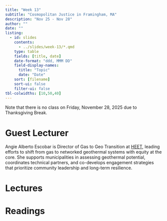 ```yaml
---
title: "Week 13"
subtitle: "Cosmopolitan Justice in Framingham, MA"
description: "Nov 25 - Nov 28"
author: ""
date: ""
listing:
  - id: slides
    contents:
      - ../slides/week-13/*.qmd
    type: table
    fields: [title, date]
    date-format: "ddd, MMM DD"
    field-display-names:
      title: "Topic"
      date: "Date"
    sort: [filename]
    sort-ui: false
    filter-ui: false
tbl-colwidths: [10,50,40]
---
```


::: {.callout-important}
Note that there is no class on Friday, November 28, 2025 due to Thanksgiving Break.
:::

# Guest Lecturer
Angie Alberto Escobar is Director of Gas to Geo Transition at [HEET](https://www.heet.org/who-we-are), leading efforts to shift from gas to networked geothermal systems with equity at the core. She supports municipalities in assessing geothermal potential, coordinates technical partners, and co-develops engagement strategies that prioritize community leadership and long-term resilience.

# Lectures

::: {#slides}
:::



# Readings
